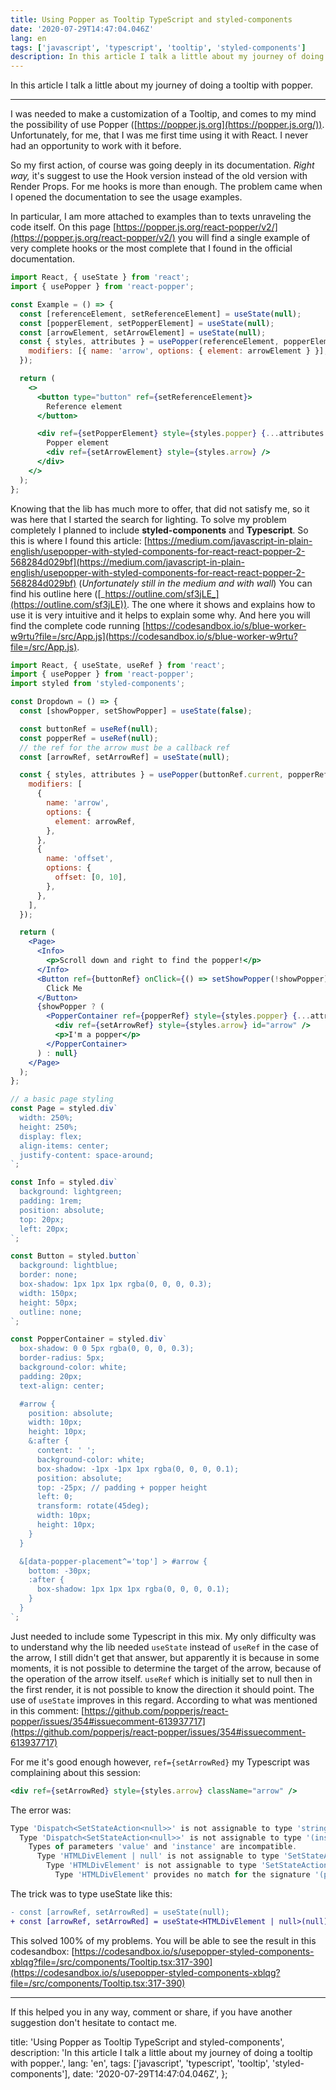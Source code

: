 ```yaml
---
title: Using Popper as Tooltip TypeScript and styled-components
date: '2020-07-29T14:47:04.046Z'
lang: en
tags: ['javascript', 'typescript', 'tooltip', 'styled-components']
description: In this article I talk a little about my journey of doing a tooltip with popper.
---
```


In this article I talk a little about my journey of doing a tooltip with popper.

---

I was needed to make a customization of a Tooltip, and comes to my mind the possibility of use Popper ([https://popper.js.org](https://popper.js.org/)). Unfortunately, for me, that I was me first time using it with React. I never had an opportunity to work with it before.

So my first action, of course was going deeply in its documentation. _Right way,_ it's suggest to use the Hook version instead of the old version with Render Props. For me hooks is more than enough. The problem came when I opened the documentation to see the usage examples.

In particular, I am more attached to examples than to texts unraveling the code itself. On this page [https://popper.js.org/react-popper/v2/](https://popper.js.org/react-popper/v2/) you will find a single example of very complete hooks or the most complete that I found in the official documentation.

```jsx
import React, { useState } from 'react';
import { usePopper } from 'react-popper';

const Example = () => {
  const [referenceElement, setReferenceElement] = useState(null);
  const [popperElement, setPopperElement] = useState(null);
  const [arrowElement, setArrowElement] = useState(null);
  const { styles, attributes } = usePopper(referenceElement, popperElement, {
    modifiers: [{ name: 'arrow', options: { element: arrowElement } }],
  });

  return (
    <>
      <button type="button" ref={setReferenceElement}>
        Reference element
      </button>

      <div ref={setPopperElement} style={styles.popper} {...attributes.popper}>
        Popper element
        <div ref={setArrowElement} style={styles.arrow} />
      </div>
    </>
  );
};
```

Knowing that the lib has much more to offer, that did not satisfy me, so it was here that I started the search for lighting. To solve my problem completely I planned to include **styled-components** and **Typescript**. So this is where I found this article: [https://medium.com/javascript-in-plain-english/usepopper-with-styled-components-for-react-react-popper-2-568284d029bf](https://medium.com/javascript-in-plain-english/usepopper-with-styled-components-for-react-react-popper-2-568284d029bf) (_Unfortunately still in the medium and with wall_) You can find his outline here ([_https://outline.com/sf3jLE_](https://outline.com/sf3jLE)). The one where it shows and explains how to use it is very intuitive and it helps to explain some why. And here you will find the complete code running [https://codesandbox.io/s/blue-worker-w9rtu?file=/src/App.js](https://codesandbox.io/s/blue-worker-w9rtu?file=/src/App.js).

```jsx
import React, { useState, useRef } from 'react';
import { usePopper } from 'react-popper';
import styled from 'styled-components';

const Dropdown = () => {
  const [showPopper, setShowPopper] = useState(false);

  const buttonRef = useRef(null);
  const popperRef = useRef(null);
  // the ref for the arrow must be a callback ref
  const [arrowRef, setArrowRef] = useState(null);

  const { styles, attributes } = usePopper(buttonRef.current, popperRef.current, {
    modifiers: [
      {
        name: 'arrow',
        options: {
          element: arrowRef,
        },
      },
      {
        name: 'offset',
        options: {
          offset: [0, 10],
        },
      },
    ],
  });

  return (
    <Page>
      <Info>
        <p>Scroll down and right to find the popper!</p>
      </Info>
      <Button ref={buttonRef} onClick={() => setShowPopper(!showPopper)}>
        Click Me
      </Button>
      {showPopper ? (
        <PopperContainer ref={popperRef} style={styles.popper} {...attributes.popper}>
          <div ref={setArrowRef} style={styles.arrow} id="arrow" />
          <p>I'm a popper</p>
        </PopperContainer>
      ) : null}
    </Page>
  );
};

// a basic page styling
const Page = styled.div`
  width: 250%;
  height: 250%;
  display: flex;
  align-items: center;
  justify-content: space-around;
`;

const Info = styled.div`
  background: lightgreen;
  padding: 1rem;
  position: absolute;
  top: 20px;
  left: 20px;
`;

const Button = styled.button`
  background: lightblue;
  border: none;
  box-shadow: 1px 1px 1px rgba(0, 0, 0, 0.3);
  width: 150px;
  height: 50px;
  outline: none;
`;

const PopperContainer = styled.div`
  box-shadow: 0 0 5px rgba(0, 0, 0, 0.3);
  border-radius: 5px;
  background-color: white;
  padding: 20px;
  text-align: center;

  #arrow {
    position: absolute;
    width: 10px;
    height: 10px;
    &:after {
      content: ' ';
      background-color: white;
      box-shadow: -1px -1px 1px rgba(0, 0, 0, 0.1);
      position: absolute;
      top: -25px; // padding + popper height
      left: 0;
      transform: rotate(45deg);
      width: 10px;
      height: 10px;
    }
  }

  &[data-popper-placement^='top'] > #arrow {
    bottom: -30px;
    :after {
      box-shadow: 1px 1px 1px rgba(0, 0, 0, 0.1);
    }
  }
`;
```

Just needed to include some Typescript in this mix. My only difficulty was to understand why the lib needed `useState` instead of `useRef` in the case of the arrow, I still didn't get that answer, but apparently it is because in some moments, it is not possible to determine the target of the arrow, because of the operation of the arrow itself. `useRef` which is initially set to null then in the first render, it is not possible to know the direction it should point. The use of `useState` improves in this regard. According to what was mentioned in this comment: [https://github.com/popperjs/react-popper/issues/354#issuecomment-613937717](https://github.com/popperjs/react-popper/issues/354#issuecomment-613937717)

For me it's good enough however, `ref={setArrowRed}` my Typescript was complaining about this session:

```jsx
<div ref={setArrowRed} style={styles.arrow} className="arrow" />
```

The error was:

```jsx
Type 'Dispatch<SetStateAction<null>>' is not assignable to type 'string | ((instance: HTMLDivElement | null) => void) | RefObject<HTMLDivElement> | null | undefined'.
  Type 'Dispatch<SetStateAction<null>>' is not assignable to type '(instance: HTMLDivElement | null) => void'.
    Types of parameters 'value' and 'instance' are incompatible.
      Type 'HTMLDivElement | null' is not assignable to type 'SetStateAction<null>'.
        Type 'HTMLDivElement' is not assignable to type 'SetStateAction<null>'.
          Type 'HTMLDivElement' provides no match for the signature '(prevState: null): null'
```

The trick was to type useState like this:

```diff
- const [arrowRef, setArrowRed] = useState(null);
+ const [arrowRef, setArrowRed] = useState<HTMLDivElement | null>(null);
```

This solved 100% of my problems. You will be able to see the result in this codesandbox: [https://codesandbox.io/s/usepopper-styled-components-xblqg?file=/src/components/Tooltip.tsx:317-390](https://codesandbox.io/s/usepopper-styled-components-xblqg?file=/src/components/Tooltip.tsx:317-390)

---

If this helped you in any way, comment or share, if you have another suggestion don't hesitate to contact me.

  title: 'Using Popper as Tooltip TypeScript and styled-components',
  description: 'In this article I talk a little about my journey of doing a tooltip with popper.',
  lang: 'en',
  tags: ['javascript', 'typescript', 'tooltip', 'styled-components'],
  date: '2020-07-29T14:47:04.046Z',
};


